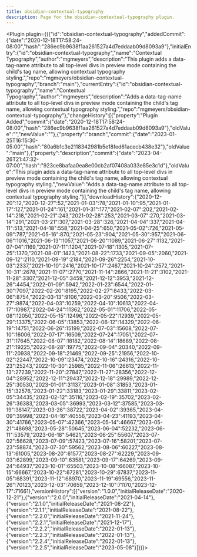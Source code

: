 ---
title: obsidian-contextual-typography
description: Page for the obsidian-contextual-typography plugin.
---


<Plugin plugin={({"id":"obsidian-contextual-typography","addedCommit":{"date":"2020-12-18T17:58:24-08:00","hash":"286ec9b9638f1aa261527a4d7eddaab09d8093a9"},"initialEntry":{"id":"obsidian-contextual-typography","name":"Contextual Typography","author":"mgmeyers","description":"This plugin adds a data-tag-name attribute to all top-level divs in preview mode containing the child's tag name, allowing contextual typography styling.","repo":"mgmeyers/obsidian-contextual-typography","branch":"main"},"currentEntry":{"id":"obsidian-contextual-typography","name":"Contextual Typography","author":"mgmeyers","description":"Adds a data-tag-name attribute to all top-level divs in preview mode containing the child's tag name, allowing contextual typography styling.","repo":"mgmeyers/obsidian-contextual-typography"},"changeHistory":[{"property":"Plugin Added","commit":{"date":"2020-12-18T17:58:24-08:00","hash":"286ec9b9638f1aa261527a4d7eddaab09d8093a9"},"oldValue":"","newValue":""},{"property":"branch","commit":{"date":"2023-01-25T16:15:30-05:00","hash":"80a6b1c3e2118342981b5e18fed61acecb438e32"},"oldValue":"main"},{"property":"description","commit":{"date":"2023-04-26T21:47:32-07:00","hash":"923ce8bafaa0ea8e00cb2af07408a033e85e3c1d"},"oldValue":"This plugin adds a data-tag-name attribute to all top-level divs in preview mode containing the child's tag name, allowing contextual typography styling.","newValue":"Adds a data-tag-name attribute to all top-level divs in preview mode containing the child's tag name, allowing contextual typography styling."}],"downloadHistory":{"2020-12-20":12,"2020-12-27":52,"2021-01-03":78,"2021-01-10":95,"2021-01-17":127,"2021-01-24":161,"2021-01-31":177,"2021-02-07":202,"2021-02-14":218,"2021-02-21":243,"2021-02-28":253,"2021-03-07":270,"2021-03-14":291,"2021-03-21":307,"2021-03-28":326,"2021-04-04":337,"2021-04-11":513,"2021-04-18":558,"2021-04-25":650,"2021-05-02":726,"2021-05-09":787,"2021-05-16":870,"2021-05-23":904,"2021-05-30":957,"2021-06-06":1016,"2021-06-13":1057,"2021-06-20":1089,"2021-06-27":1132,"2021-07-04":1169,"2021-07-11":1204,"2021-07-18":1305,"2021-07-25":1370,"2021-08-01":1423,"2021-08-22":1733,"2021-09-05":2060,"2021-09-12":2110,"2021-09-19":2184,"2021-09-26":2254,"2021-10-03":2337,"2021-10-10":2416,"2021-10-17":2467,"2021-10-24":2572,"2021-10-31":2678,"2021-11-07":2770,"2021-11-14":2866,"2021-11-21":3102,"2021-11-28":3307,"2021-12-05":3459,"2021-12-12":3953,"2021-12-26":4454,"2022-01-09":5942,"2022-01-23":6544,"2022-01-30":7097,"2022-02-20":8195,"2022-02-27":8433,"2022-03-06":8754,"2022-03-13":9106,"2022-03-20":9506,"2022-03-27":9874,"2022-04-03":10259,"2022-04-10":10613,"2022-04-17":10987,"2022-04-24":11362,"2022-05-01":11706,"2022-05-08":12050,"2022-05-15":12496,"2022-05-22":12939,"2022-05-29":13375,"2022-06-05":13853,"2022-06-12":14329,"2022-06-19":14751,"2022-06-26":15199,"2022-07-03":15608,"2022-07-10":16006,"2022-07-17":16509,"2022-07-24":17051,"2022-07-31":17645,"2022-08-07":18182,"2022-08-14":18689,"2022-08-21":19225,"2022-08-28":19775,"2022-09-04":20340,"2022-09-11":20938,"2022-09-18":21469,"2022-09-25":21956,"2022-10-02":22447,"2022-10-09":23474,"2022-10-16":24316,"2022-10-23":25243,"2022-10-30":25985,"2022-11-06":26613,"2022-11-13":27239,"2022-11-20":27847,"2022-11-27":28356,"2022-12-04":28952,"2022-12-11":29437,"2022-12-18":29989,"2022-12-25":30530,"2023-01-01":31137,"2023-01-08":31853,"2023-01-15":32576,"2023-01-22":33183,"2023-01-29":33811,"2023-02-05":34435,"2023-02-12":35116,"2023-02-19":35702,"2023-02-26":36383,"2023-03-05":36993,"2023-03-12":37585,"2023-03-19":38147,"2023-03-26":38722,"2023-04-02":39365,"2023-04-09":39998,"2023-04-16":40556,"2023-04-23":41193,"2023-04-30":41766,"2023-05-07":42366,"2023-05-14":46667,"2023-05-21":48698,"2023-05-28":50645,"2023-06-04":52232,"2023-06-11":53579,"2023-06-18":54621,"2023-06-25":55607,"2023-07-02":56628,"2023-07-09":57423,"2023-07-16":58201,"2023-07-23":58874,"2023-07-30":59562,"2023-08-06":60227,"2023-08-13":61005,"2023-08-20":61577,"2023-08-27":62229,"2023-09-03":62899,"2023-09-10":63581,"2023-09-17":64269,"2023-09-24":64937,"2023-10-01":65503,"2023-10-08":66087,"2023-10-15":66667,"2023-10-22":67281,"2023-10-29":67837,"2023-11-05":68391,"2023-11-12":68970,"2023-11-19":69556,"2023-11-26":70123,"2023-12-03":70659,"2023-12-10":71170,"2023-12-17":71661},"versionHistory":[{"version":"1.0.0","initialReleaseDate":"2020-12-21"},{"version":"2.0.0","initialReleaseDate":"2021-04-14"},{"version":"2.1.0","initialReleaseDate":"2021-08-22"},{"version":"2.1.1","initialReleaseDate":"2021-08-22"},{"version":"2.2.0","initialReleaseDate":"2021-11-24"},{"version":"2.2.1","initialReleaseDate":"2021-12-17"},{"version":"2.2.2","initialReleaseDate":"2022-01-13"},{"version":"2.2.3","initialReleaseDate":"2022-01-13"},{"version":"2.2.4","initialReleaseDate":"2022-01-13"},{"version":"2.2.5","initialReleaseDate":"2023-05-08"}]})}></Plugin>